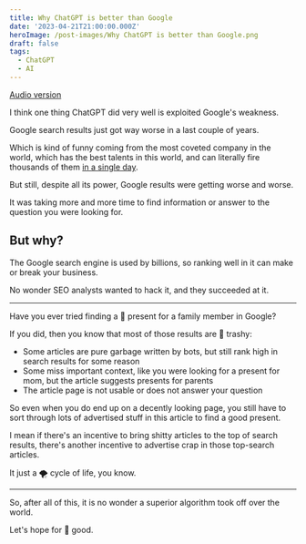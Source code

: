 ```yaml
---
title: Why ChatGPT is better than Google
date: '2023-04-21T21:00:00.000Z'
heroImage: /post-images/Why ChatGPT is better than Google.png
draft: false
tags:
  - ChatGPT
  - AI
---
```


[Audio version](https://vocaroo.com/1hor7J70XNsg)

I think one thing ChatGPT did very well is exploited Google's weakness.

Google search results just got way worse in a last couple of years.

Which is kind of funny coming from the most coveted company in the world, which has  the best talents in this world, and can literally fire thousands of them [in a single day](https://www.bbc.com/news/technology-64346921).

But still, despite all its power, Google results were getting worse and worse.

It was taking more and more time to find information or answer to the question you were looking for.

## But why?

The Google search engine is used by billions, so ranking well in it can make or break your business.

No wonder SEO analysts wanted to hack it, and they succeeded at it.

***

Have you ever tried finding a 🎁 present for a family member in Google?

If you did, then you know that most of those results are 🚮 trashy:

* Some articles are pure garbage written by bots, but still rank high in search results for some reason
* Some miss important context, like you were looking for a present for mom, but the article suggests presents for parents
* The article page is not usable or does not answer your question

So even when you do end up on a decently looking page, you still have to sort through lots of advertised stuff in this article to find a good present.

I mean if there's an incentive to bring shitty articles to the top of search results, there's another incentive to advertise crap in those top-search articles.

It just a 🌪 cycle of life, you know.

***

So, after all of this, it is no wonder a superior algorithm took off over the world.

Let's hope for 🤞 good.
